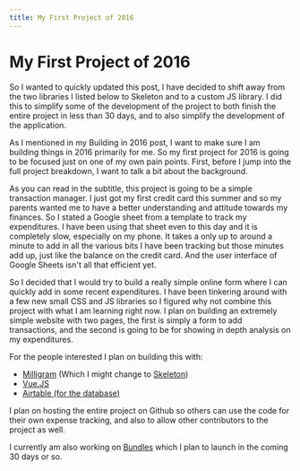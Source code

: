 ```yaml
---
title: My First Project of 2016
---
```


# My First Project of 2016

So I wanted to quickly updated this post, I have decided to shift away from the two libraries I listed below to Skeleton and to a custom JS library. I
did this to simplify some of the development of the project to both finish the entire project in less than 30 days, and to also simplify the development of
the application.

As I mentioned in my Building in 2016 post, I want to make sure I am building things in 2016 primarily for me. So my first project for 2016 is going to be focused just on one of my own pain points. First, before I jump into the full project breakdown, I want to talk a bit about the background.

As you can read in the subtitle, this project is going to be a simple transaction manager. I just got my first credit card this summer and so my parents wanted me to have a better understanding and attitude towards my finances. So I stated a Google sheet from a template to track my expenditures. I have been using that sheet even to this day and it is completely slow, especially on my phone. It takes a only up to around a minute to add in all the various bits I have been tracking but those minutes add up, just like the balance on the credit card. And the user interface of Google Sheets isn't all that efficient yet.

So I decided that I would try to build a really simple online form where I can quickly add in some recent expenditures. I have been tinkering around with a few new small CSS and JS libraries so I figured why not combine this project with what I am learning right now. I plan on building an extremely simple website with two pages, the first is simply a form to add transactions, and the second is going to be for showing in depth analysis on my expenditures.

For the people interested I plan on building this with:

- <a href="http://milligram.github.io/">Milligram</a> (Which I might change to <a href="http://getskeleton.com">Skeleton</a>)
- <a href="http://vuejs.org/">Vue.JS</a>
- <a href="https://airtable.com/">Airtable (for the database)</a>

I plan on hosting the entire project on Github so others can use the code for their own expense tracking, and also to allow other contributors to the project as well.

I currently am also working on <a href="http://goexploring.today">Bundles</a> which I plan to launch in the coming 30 days or so.
